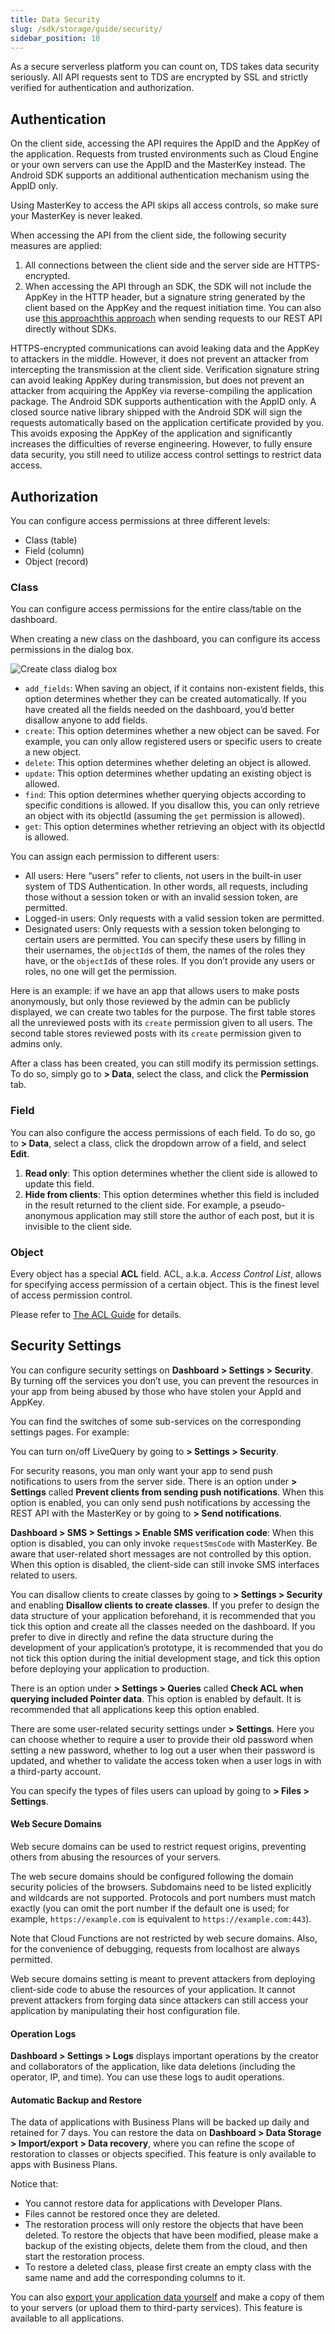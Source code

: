 ```yaml
---
title: Data Security
slug: /sdk/storage/guide/security/
sidebar_position: 10
---
```



As a secure serverless platform you can count on, TDS takes data security seriously.
All API requests sent to TDS are encrypted by SSL and strictly verified for authentication and authorization.

## Authentication

On the client side, accessing the API requires the AppID and the AppKey of the application.
Requests from trusted environments such as Cloud Engine or your own servers can use the AppID and the MasterKey instead.
The Android SDK supports an additional authentication mechanism using the AppID only.

Using MasterKey to access the API skips all access controls, so make sure your MasterKey is never leaked.

When accessing the API from the client side, the following security measures are applied:

1. All connections between the client side and the server side are HTTPS-encrypted.
2. When accessing the API through an SDK, the SDK will not include the AppKey in the HTTP header, but a signature string generated by the client based on the AppKey and the request initiation time. You can also use <Conditional brand="tds">[this approach](/sdk/storage/guide/rest#x-lc-sign)</Conditional><Conditional brand="leancloud">[this approach](https://docs.leancloud.app/rest_api.html#hash-1083592706)</Conditional> when sending requests to our REST API directly without SDKs.

HTTPS-encrypted communications can avoid leaking data and the AppKey to attackers in the middle.
However, it does not prevent an attacker from intercepting the transmission at the client side.
Verification signature string can avoid leaking AppKey during transmission,
but does not prevent an attacker from acquiring the AppKey via reverse-compiling the application package.
The Android SDK supports authentication with the AppID only.
A closed source native library shipped with the Android SDK will sign the requests automatically based on the application certificate provided by you.
This avoids exposing the AppKey of the application and significantly increases the difficulties of reverse engineering.
However, to fully ensure data security, you still need to utilize access control settings to restrict data access.

## Authorization

You can configure access permissions at three different levels:

- Class (table)
- Field (column)
- Object (record)

### Class

You can configure access permissions for the entire class/table on the dashboard.

When creating a new class on the dashboard, you can configure its access permissions in the dialog box.

![Create class dialog box](/img/io/security/class-permissions.png)

- `add_fields`: When saving an object, if it contains non-existent fields, this option determines whether they can be created automatically. If you have created all the fields needed on the dashboard, you’d better disallow anyone to add fields.
- `create`: This option determines whether a new object can be saved. For example, you can only allow registered users or specific users to create a new object.
- `delete`: This option determines whether deleting an object is allowed.
- `update`: This option determines whether updating an existing object is allowed.
- `find`: This option determines whether querying objects according to specific conditions is allowed. If you disallow this, you can only retrieve an object with its objectId (assuming the `get` permission is allowed).
- `get`: This option determines whether retrieving an object with its objectId is allowed.

You can assign each permission to different users:

- All users: Here “users” refer to clients, not users in the built-in user system of TDS Authentication. In other words, all requests, including those without a session token or with an invalid session token, are permitted.
- Logged-in users: Only requests with a valid session token are permitted.
- Designated users: Only requests with a session token belonging to certain users are permitted. You can specify these users by filling in their usernames, the `objectId`s of them, the names of the roles they have, or the `objectId`s of these roles. If you don’t provide any users or roles, no one will get the permission.

Here is an example: if we have an app that allows users to make posts anonymously, but only those reviewed by the admin can be publicly displayed, we can create two tables for the purpose. The first table stores all the unreviewed posts with its `create` permission given to all users. The second table stores reviewed posts with its `create` permission given to admins only.

After a class has been created, you can still modify its permission settings.
To do so, simply go to **<Path to="storage" /> > Data**, select the class, and click the **Permission** tab.

### Field

You can also configure the access permissions of each field.
To do so, go to **<Path to="storage" /> > Data**, select a class, click the dropdown arrow of a field, and select **Edit**.

1. **Read only**: This option determines whether the client side is allowed to update this field.
2. **Hide from clients**: This option determines whether this field is included in the result returned to the client side. For example, a pseudo-anonymous application may still store the author of each post, but it is invisible to the client side.

### Object

Every object has a special **ACL** field.
ACL, a.k.a. _Access Control List_, allows for specifying access permission of a certain object.
This is the finest level of access permission control.

Please refer to [The ACL Guide](/sdk/storage/guide/acl/) for details.

## Security Settings

<Conditional brand="leancloud">

You can configure security settings on **Dashboard > Settings > Security**. By turning off the services you don’t use, you can prevent the resources in your app from being abused by those who have stolen your AppId and AppKey.

You can find the switches of some sub-services on the corresponding settings pages. For example:

</Conditional>

You can turn on/off LiveQuery by going to **<Path to="storage" /> > Settings > Security**.

For security reasons, you man only want your app to send push notifications to users from the server side. There is an option under **<Path to="push" /> > Settings** called **Prevent clients from sending push notifications**. When this option is enabled, you can only send push notifications by accessing the REST API with the MasterKey or by going to **<Path to="push" /> > Send notifications**.

<Conditional brand="leancloud">

**Dashboard > SMS > Settings > Enable SMS verification code**: When this option is disabled, you can only invoke `requestSmsCode` with MasterKey. Be aware that user-related short messages are not controlled by this option. When this option is disabled, the client-side can still invoke SMS interfaces related to users.

</Conditional>

You can disallow clients to create classes by going to **<Path to="storage" /> > Settings > Security** and enabling **Disallow clients to create classes**. If you prefer to design the data structure of your application beforehand, it is recommended that you tick this option and create all the classes needed on the dashboard. If you prefer to dive in directly and refine the data structure during the development of your application’s prototype, it is recommended that you do not tick this option during the initial development stage, and tick this option before deploying your application to production.

There is an option under **<Path to="storage" /> > Settings > Queries** called **Check ACL when querying included Pointer data**. This option is enabled by default. It is recommended that all applications keep this option enabled.

There are some user-related security settings under **<Path to="auth" /> > Settings**. Here you can choose whether to require a user to provide their old password when setting a new password, whether to log out a user when their password is updated, and whether to validate the access token when a user logs in with a third-party account.

You can specify the types of files users can upload by going to **<Path to="storage" /> > Files > Settings**.

<Conditional brand="leancloud">

#### Web Secure Domains

Web secure domains can be used to restrict request origins, preventing others from abusing the resources of your servers.

The web secure domains should be configured following the domain security policies of the browsers. Subdomains need to be listed explicitly and wildcards are not supported. Protocols and port numbers must match exactly (you can omit the port number if the default one is used; for example, `https://example.com` is equivalent to `https://example.com:443`).

Note that Cloud Functions are not restricted by web secure domains. Also, for the convenience of debugging, requests from localhost are always permitted.

Web secure domains setting is meant to prevent attackers from deploying client-side code to abuse the resources of your application. It cannot prevent attackers from forging data since attackers can still access your application by manipulating their host configuration file.

#### Operation Logs

**Dashboard > Settings > Logs** displays important operations by the creator and collaborators of the application, like data deletions (including the operator, IP, and time). You can use these logs to audit operations.

#### Automatic Backup and Restore

The data of applications with Business Plans will be backed up daily and retained for 7 days. You can restore the data on **Dashboard > Data Storage > Import/export > Data recovery**, where you can refine the scope of restoration to classes or objects specified. This feature is only available to apps with Business Plans.

Notice that:

- You cannot restore data for applications with Developer Plans.
- Files cannot be restored once they are deleted.
- The restoration process will only restore the objects that have been deleted. To restore the objects that have been modified, please make a backup of the existing objects, delete them from the cloud, and then start the restoration process.
- To restore a deleted class, please first create an empty class with the same name and add the corresponding columns to it.

You can also [export your application data yourself](https://docs.leancloud.app/rest_api.html#hash-909860443) and make a copy of them to your servers (or upload them to third-party services). This feature is available to all applications.

</Conditional>
